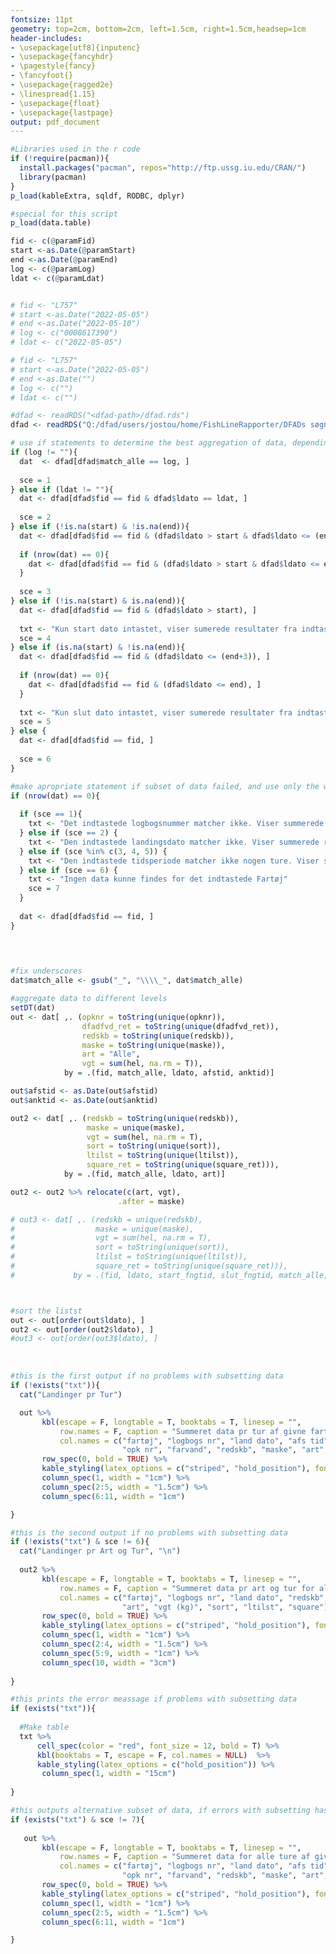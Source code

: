 ```yaml
---
fontsize: 11pt
geometry: top=2cm, bottom=2cm, left=1.5cm, right=1.5cm,headsep=1cm
header-includes:
- \usepackage[utf8]{inputenc}
- \usepackage{fancyhdr}
- \pagestyle{fancy}
- \fancyfoot{}
- \usepackage{ragged2e}
- \linespread{1.15}
- \usepackage{float}
- \usepackage{lastpage}
output: pdf_document
---
```


```r

#Libraries used in the r code
if (!require(pacman)){
  install.packages("pacman", repos="http://ftp.ussg.iu.edu/CRAN/")
  library(pacman)
}
p_load(kableExtra, sqldf, RODBC, dplyr)

#special for this script
p_load(data.table)

```

```r

fid <- c(@paramFid)
start <-as.Date(@paramStart)
end <-as.Date(@paramEnd)
log <- c(@paramLog)
ldat <- c(@paramLdat)


# fid <- "L757"
# start <-as.Date("2022-05-05")
# end <-as.Date("2022-05-10")
# log <- c("0008617390")
# ldat <- c("2022-05-05")

# fid <- "L757"
# start <-as.Date("2022-05-05")
# end <-as.Date("")
# log <- c("")
# ldat <- c("")

```

```r

#dfad <- readRDS("<dfad-path>/dfad.rds")
dfad <- readRDS("Q:/dfad/users/jostou/home/FishLineRapporter/DFADs søgning/dfad.rds")


```

```r
# use if statements to determine the best aggregation of data, depending on input, and make scenarios (sce) to output error and warning messages to the report
if (log != ""){
  dat  <- dfad[dfad$match_alle == log, ]
  
  sce = 1
} else if (ldat != ""){
  dat <- dfad[dfad$fid == fid & dfad$ldato == ldat, ]
  
  sce = 2
} else if (!is.na(start) & !is.na(end)){
  dat <- dfad[dfad$fid == fid & (dfad$ldato > start & dfad$ldato <= (end+3)), ]
  
  if (nrow(dat) == 0){
    dat <- dfad[dfad$fid == fid & (dfad$ldato > start & dfad$ldato <= end), ]
  }
  
  sce = 3
} else if (!is.na(start) & is.na(end)){
  dat <- dfad[dfad$fid == fid & (dfad$ldato > start), ]
  
  txt <- "Kun start dato intastet, viser sumerede resultater fra indtastede start dato til nyeste optegnelse fra fartøjet, angiv en slut dato for mere detaljerede resultater"
  sce = 4
} else if (is.na(start) & !is.na(end)){
  dat <- dfad[dfad$fid == fid & (dfad$ldato <= (end+3)), ]
  
  if (nrow(dat) == 0){
    dat <- dfad[dfad$fid == fid & (dfad$ldato <= end), ]
  }
  
  txt <- "Kun slut dato intastet, viser sumerede resultater fra indtastede slut dato til ældste optegnelse fra fartøjet, angiv en start dato for mere detaljerede resultater"
  sce = 5
} else {
  dat <- dfad[dfad$fid == fid, ]
  
  sce = 6
}

#make apropriate statement if subset of data failed, and use only the whole dataset.
if (nrow(dat) == 0){
  
  if (sce == 1){
    txt <- "Det indtastede logbogsnummer matcher ikke. Viser summerede resultater for alle ture af givne fartøj. Data er muligvis ikke kommet ind i systemet endu, prøv igen om et par dage"
  } else if (sce == 2) {
    txt <- "Den indtastede landingsdato matcher ikke. Viser summerede resultater for alle ture af givne fartøj. Prøv at indtaste en periode via \"start dato\" og \"slut dato\". Eventuelt er data ikke kommet ind i systemet endu, prøv igen om et par dage"
  } else if (sce %in% c(3, 4, 5)) {
    txt <- "Den indtastede tidsperiode matcher ikke nogen ture. Viser summerede resultater for alle ture af givne fartøj. Eventuelt er data ikke kommet ind i systemet endu, prøv igen om et par dage"
  } else if (sce == 6) {
    txt <- "Ingen data kunne findes for det indtastede Fartøj"
    sce = 7
  }
  
  dat <- dfad[dfad$fid == fid, ]
}

  
  

```


```r
#fix underscores
dat$match_alle <- gsub("_", "\\\\_", dat$match_alle) 

#aggregate data to different levels
setDT(dat)
out <- dat[ ,. (opknr = toString(unique(opknr)),
                dfadfvd_ret = toString(unique(dfadfvd_ret)),
                redskb = toString(unique(redskb)),
                maske = toString(unique(maske)),
                art = "Alle", 
                vgt = sum(hel, na.rm = T)),
            by = .(fid, match_alle, ldato, afstid, anktid)]

out$afstid <- as.Date(out$afstid)
out$anktid <- as.Date(out$anktid)

out2 <- dat[ ,. (redskb = toString(unique(redskb)),
                 maske = unique(maske),
                 vgt = sum(hel, na.rm = T),
                 sort = toString(unique(sort)),
                 ltilst = toString(unique(ltilst)),
                 square_ret = toString(unique(square_ret))),
            by = .(fid, match_alle, ldato, art)]

out2 <- out2 %>% relocate(c(art, vgt), 
                        .after = maske)

# out3 <- dat[ ,. (redskb = unique(redskb),
#                  maske = unique(maske),
#                  vgt = sum(hel, na.rm = T),
#                  sort = toString(unique(sort)),
#                  ltilst = toString(unique(ltilst)),
#                  square_ret = toString(unique(square_ret))),
#             by = .(fid, ldato, start_fngtid, slut_fngtid, match_alle, art)]



#sort the listst
out <- out[order(out$ldato), ]
out2 <- out[order(out2$ldato), ]
#out3 <- out[order(out3$ldato), ]


```


\thispagestyle{empty}

\vspace*{1cm}

\textbf{\huge DFADS Søgning}

\vspace*{1.5cm}

\textcolor{gray}{\large Indtastede Oplysninger:}\
\begin{itemize}
  \item \textcolor{gray}{\large Fartøj: `r fid`}
  \item \textcolor{gray}{\large Start dato: `r start`}
  \item \textcolor{gray}{\large Slut dato: `r end`}
  \item \textcolor{gray}{\large Logbogsnummer: `r log`}
  \item \textcolor{gray}{\large landingsdato: `r ldat`}
\end{itemize}
\vspace*{2cm}

```r

#this is the first output if no problems with subsetting data
if (!exists("txt")){
  cat("Landinger pr Tur")

  out %>%
       kbl(escape = F, longtable = T, booktabs = T, linesep = "",
           row.names = F, caption = "Summeret data pr tur af givne fartøj",
           col.names = c("fartøj", "logbogs nr", "land dato", "afs tid", "ank tid",
                         "opk nr", "farvand", "redskb", "maske", "art", "vgt (kg)")) %>%
       row_spec(0, bold = TRUE) %>%
       kable_styling(latex_options = c("striped", "hold_position"), font_size = 8) %>%
       column_spec(1, width = "1cm") %>%
       column_spec(2:5, width = "1.5cm") %>%
       column_spec(6:11, width = "1cm")

}
```


```r

#this is the second output if no problems with subsetting data
if (!exists("txt") & sce != 6){
  cat("Landinger pr Art og Tur", "\n")
  
  out2 %>%
       kbl(escape = F, longtable = T, booktabs = T, linesep = "", 
           row.names = F, caption = "Summeret data pr art og tur for alle ture af givne fartøj",
           col.names = c("fartøj", "logbogs nr", "land dato", "redskb", "maske",
                         "art", "vgt (kg)", "sort", "ltilst", "square")) %>%
       row_spec(0, bold = TRUE) %>%
       kable_styling(latex_options = c("striped", "hold_position"), font_size = 8) %>%
       column_spec(1, width = "1cm") %>%
       column_spec(2:4, width = "1.5cm") %>%
       column_spec(5:9, width = "1cm") %>%
       column_spec(10, width = "3cm")
  
}
```

```r

#this prints the error meassage if problems with subsetting data
if (exists("txt")){
  
  #Make table
  txt %>% 
      cell_spec(color = "red", font_size = 12, bold = T) %>%
      kbl(booktabs = T, escape = F, col.names = NULL)  %>%  
      kable_styling(latex_options = c("hold_position")) %>%
       column_spec(1, width = "15cm")
  
}
```

\vspace*{1cm}
```r
#this outputs alternative subset of data, if errors with subsetting has occured
if (exists("txt") & sce != 7){
  
   out %>%
       kbl(escape = F, longtable = T, booktabs = T, linesep = "", 
           row.names = F, caption = "Summeret data for alle ture af givne fartøj",
           col.names = c("fartøj", "logbogs nr", "land dato", "afs tid", "ank tid",
                         "opk nr", "farvand", "redskb", "maske", "art", "vgt (kg)")) %>%
       row_spec(0, bold = TRUE) %>%
       kable_styling(latex_options = c("striped", "hold_position"), font_size = 8) %>%
       column_spec(1, width = "1cm") %>%
       column_spec(2:5, width = "1.5cm") %>%
       column_spec(6:11, width = "1cm")

}

```

